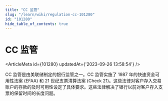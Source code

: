 ```yaml
---
title: "CC 监管"
slug: "/learn/wiki/regulation-cc-101280"
id: "101280"
hide_table_of_contents: true
---
```



# CC 监管

<ArticleMeta id={101280} updatedAt={'2023-09-26 13:58:54'} />
<div className='border-solid border-b border-t-0 my-4 border-[var(--ifm-color-gray-300)]' />

CC 监管是由美联储制定的银行监管之一。CC 监管实施了 1987 年的快速资金可用性法案 (EFAA) 和 21 世纪支票清算法案 (Check 21)。这些法律对客户存入交易账户的存款的及时可用性设定了具体要求。这些法律解决了银行以前对客户存入支票的保留时间的长度问题。
